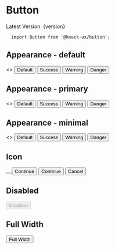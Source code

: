 
<Meta title="Components|Button" />

# Button
<span>Latest Version: {version}</span>

```
  import Button from '@knack-ux/button';
```

<Props of={Button} />

## Appearance - default
<Preview>
  <Story name="Default">
    <>
      <Button mr="8px">Default</Button>
      <Button intent="success" mr="8px">Success</Button>
      <Button intent="warning" mr="8px">Warning</Button>
      <Button intent="danger">Danger</Button>
    </>
  </Story>
</Preview>

## Appearance - primary
<Preview>
  <Story name="Primary">
    <>
      <Button appearance="primary" mr="8px">Default</Button>
      <Button appearance="primary" intent="success" mr="8px">Success</Button>
      <Button appearance="primary" intent="warning" mr="8px">Warning</Button>
      <Button appearance="primary" intent="danger">Danger</Button>
    </>
  </Story>
</Preview>



## Appearance - minimal
<Preview>
  <Story name="Minimal">
    <>
      <Button appearance="minimal" mr="8px">Default</Button>
      <Button appearance="minimal" intent="success" mr="8px">Success</Button>
      <Button appearance="minimal" intent="warning" mr="8px">Warning</Button>
      <Button appearance="minimal" intent="danger">Danger</Button>
    </>
  </Story>
</Preview>

## Icon
<Preview>
  <Story name="Icon">
    <div style={{ display: 'flex'}}>
      <Button
        icon="arrow_forward"
        appearance="primary"
        mr="8px"
      />
      <Button
        icon="arrow_forward"
        appearance="primary"
        mr="8px"
      >
        Continue
      </Button>
      <Button
        iconRight="arrow_forward"
        appearance="primary"
        mr="8px"
      >
        Continue
      </Button>
      <Button
        icon="clear"
        appearance="minimal"
        mr="8px"
      >
        Cancel
      </Button>
    </div>
  </Story>
</Preview>

## Disabled
<Preview>
  <Story name="Disabled">
      <Button
        appearance="primary"
        disabled
      >
        Disabled
      </Button>
  </Story>
</Preview>

## Full Width
<Preview>
  <Story name="Full Width">
    <Button appearance="primary" width="100%">
      Full Width
    </Button>
  </Story>
</Preview>

